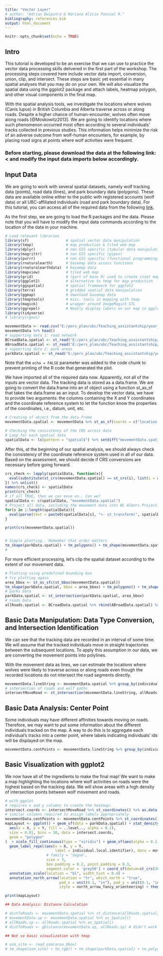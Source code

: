 ```yaml
---
title: "Vector Layer"
# author: "Adrian Dwiputra & Mariana Alicia Pascual R."
bibliography: references.bib
output: html_document
---
```


```r
knitr::opts_chunk$set(echo = TRUE)
```

## Intro

This tutorial is developed to be an exercise that we can use to practice the vector data processing skills delivered in the first part of the workshop. The processing steps covered here include vector data import, conversion, union, clip, and intersect. These steps are basic yet essential in many spatial analyses that you may do on your own. We will also visualize the spatial data using the ggplot2 package and attach labels, heatmap polygon, and other visual components in the final map.

With the spatial analysis tools, we investigate the locations where wolves (Canis lupus) in British Columbia and Alberta traverse across or along roads. Despite a higher chance of human-encounter, wolves often move along roads [@Moskowitz2013]. We are going to identify locations where such phenomenon occurred most often according to several individuals’ tracks collected in previous studies. This information helps minimize the risk of an adverse outcome from wolf-human encounters, for example, by placing road signs at points where wolf activities were frequent.

### Before starting, please download the data at the following link: < and modify the input data imports below accordingly.



## Input Data

We are going to work with several spatial datasets, namely wolf tracking data (points), road data (lines), and park boundary data (polygons). These data are available online either to the public with registered accounts (wolf data) or all UBC-affiliated individuals (road and park boundary data). For this tutorial, you can access all of the required data from the following [link](https://drive.google.com/file/d/121BoCSOhasXMs6zBzGFAaiNqalNyhjU1/view?usp=sharing).

As the first step, we are going to load the R packages and the data. Please note that you will have to modify the input data commands according to the location of the data in your machine.


```r
# Load relevant libraries
library(sf)                 # spatial vector data manipulation
library(tmap)               # map production & tiled web map
library(dplyr)              # non GIS specific (tabular data manipulation)
library(magrittr)           # non GIS specific (pipes)
library(purrr)              # non GIS specific (functional programming)
library(rnaturalearth)      # basemap data access functions
library(rnaturalearthdata)  # basemap data
library(mapview)            # tiled web map
library(grid)               # (part of base R) used to create inset map
library(ggplot2)            # alternative to tmap for map production
library(ggspatial)          # spatial framework for ggplot2
library(terra)              # gridded spatial data manipulation
library(ggmap)              # download basemap data
library(tmaptools)          # misc. tools in mapping with tmap
library(magick)             # wrapper around ImageMagick STL
library(ggrepel)            # Neatly display labels on our map in ggplot
library(tidyverse)
# library(rgeos)

movementData <- read.csv("E:/pers_plan/ubc/Teaching_assistantship/year_02/BRC/projects/brcSpatial_ws/part2/data/ggplotVisualize/ABoVE_ Hebblewhite Alberta-BC Wolves.csv")
movementData %>% head()
# supporting data 1: road network
BCroadData.spatial <- st_read("E:/pers_plan/ubc/Teaching_assistantship/year_02/BRC/projects/brcSpatial_ws/part2/data/ggplotVisualize/BCrds.shp")
ABroadData.spatial <- st_read("E:/pers_plan/ubc/Teaching_assistantship/year_02/BRC/projects/brcSpatial_ws/part2/data/ggplotVisualize/ABrds.shp")
# supporting data 2: park areas
parkData.spatial <- st_read("E:/pers_plan/ubc/Teaching_assistantship/year_02/BRC/projects/brcSpatial_ws/part2/data/ggplotVisualize/CANprr.shp")
```

Note that the `echo = FALSE` parameter was added to the code chunk to prevent printing of the R code that generated the plot.

We have imported all of the required data now. Apparently, not all of the inputs are vector data. The tracking data is stored as a data.frame. We are going to convert the data.frame into an sf object using a function st_as_sf that takes the data.frame as an input. To develop the vector data, we have to provide two arguments: the columns containing the X and Y coordinates and the coordinate reference system to let the function know the properties of the coordinates, i.e., datum, unit, etc.

```r
# Creating sf object from the data.frame
movementData.spatial <- movementData %>% st_as_sf(coords = c("location.long", "location.lat"), crs = 4326)

# Checking the consistency of the CRS across data
# Loop for each spatial data
spatialData <- ls(pattern = "spatial$") %>% setdiff("movementData.spatial")  # exclude the movement data as reference
```

After this, at the beginning of our spatial analysis, we should always check the consistency of the coordinate reference system used in all of our data. Based on the assessment, we should decide if CRS conversions are necessary before going forward.

```r
crs_check <- lapply(spatialData, function(x){
  eval(substitute(st_crs(movementData.spatial) == st_crs(i), list(i = as.name(x))))
}) %>% unlist()
names(crs_check) <- spatialData
print(crs_check)
# if all TRUE, then we can move on.. Can we?
spatialData <- c(spatialData, "movementData.spatial")
# Project all data, including the movement data into BC Albers Projection (NAD83)
for(s in 1:length(spatialData)){
  eval(parse(text = paste0(spatialData[s], "<- st_transform(", spatialData[s], ", crs = 3005)")))
}

print(crs(movementData.spatial))


# Simple plotting.. Remember that order matters
tm_shape(parkData.spatial) + tm_polygons() + tm_shape(movementData.spatial) + tm_dots()
# 


```

For more efficient processing, let’s clip the spatial dataset according to the extent of our movement data.

```r
# Plotting using predefined bounding box
# try plotting again
area_bbox <- st_as_sfc(st_bbox(movementData.spatial))
tm_shape(parkData.spatial, bbox = area_bbox) + tm_polygons() + tm_shape(movementData.spatial) + tm_dots()
# parks Data
parkData.spatial <- st_intersection(parkData.spatial, area_bbox)
# roads Data
allRoads.spatial <- BCroadData.spatial %>% rbind(ABroadData.spatial) %>% st_intersection(area_bbox) # alternatively, use st_union (slower)

```

## Basic Data Manipulation: Data Type Conversion, and Intersection Identification

We can see that the tracking data are recorded in an interval of some time. We will assume that the tracked individuals move in straight trajectories between the subsequent locations. To apply this assumption in our data, we are converting the movement points into polylines.

With the movement data as lines, we can estimate the locations where wolves were likely to traverse across or along roads even though the recorded locations do not intersect the road segments directly.

```r
movementData.lineString <- movementData.spatial %>% group_by(individual.local.identifier) %>% arrange(event.id, .by_group = TRUE)%>% summarise(do_union = FALSE) %>%  st_cast("LINESTRING")
# intersection of roads and wolf paths
intersectMoveRoad <- st_intersection(movementData.lineString, allRoads.spatial) %>% st_cast("MULTIPOINT")
```

## Basic Data Analysis: Center Point

Some individuals may have different affinities towards moving on roads. Therefore, we may want to put some information about the different individuals tracked on the map. A way to do this is to aggregate each individual’s tracks into a center point, where labels indicating individuals’ ids will be displayed on the map.

```r
movementData.centPoints <- movementData.lineString %>% group_by(individual.local.identifier) %>% st_centroid()

```


## Basic Visualization with ggplot2

We now have all of the ingredients to make the final map! We want to make a map highlighting the locations where wolf activities on roads were the highest based on the tracking data. We will show areas with a high density of intersection points between wolf movement and roads.

```r
# with ggplot
# requires x and y columns to create the heatmap:
intersect.coords <- intersectMoveRoad %>% st_coordinates() %>% as.data.frame() %>% dplyr::select(-3)
# similar columns required to assign labels appropriately
movementData.centPoints <- movementData.centPoints %>% st_coordinates() %>% as.data.frame() %>% bind_cols(movementData.centPoints)
mapLayout <- ggplot() + geom_sf(data = parkData.spatial) + stat_density2d(
  aes(x = X, y = Y, fill = ..level.., alpha = 0.1),
  size = 0.01, bins = 30, data = intersect.coords,
  geom = "polygon"
)  + scale_fill_continuous(type = "viridis") + geom_sf(aes(alpha = 0.1), data = intersectMoveRoad, colour = "brown1", size = 0.1) +
  geom_label_repel(aes(x = X, y = Y,
                       label = individual.local.identifier), data = movementData.centPoints,
                   # family = 'Segoe', 
                   size = 3, 
                   box.padding = 0.2, point.padding = 0.3,
                   segment.color = 'grey50') + coord_sf(datum=st_crs(3005)) + labs(title = "Wolves Movement on Roads") +
  annotation_scale(location = "bl", width_hint = 0.4) +
  annotation_north_arrow(location = "tr", which_north = "true",
                         pad_x = unit(0.1, "in"), pad_y = unit(0.1, "in"),
                         style = north_arrow_fancy_orienteering) + theme_bw() + theme(plot.title = element_text(hjust = 0.5)) + scale_alpha(guide = 'none')

print(mapLayout)
```


```r
## Data Analysis: Distance Calculation

# distToRoads <- movementData.spatial %>% st_distance(allRoads.spatial, which = "Euclidean") %>% as.data.frame() %>% dplyr::rowwise() %>% mutate(min_dist = min()) %>% ungroup() # too expensive memory wise
# movementData.sp <- movementData.spatial %>% as_Spatial()
# allRoads.sp <- allRoads.spatial %>% as_Spatial()
# distToRoads <- gDistance(movementData.sp, allRoads.sp) # didn't work properly

## Not so basic visualization with tmap

# osm_site <- read_osm(area_bbox)
# tm_shape(osm_site) + tm_rgb() + tm_shape(parkData.spatial) + tm_polygons() + tm_shape(intersectMoveRoad) + tm_dots()
```
